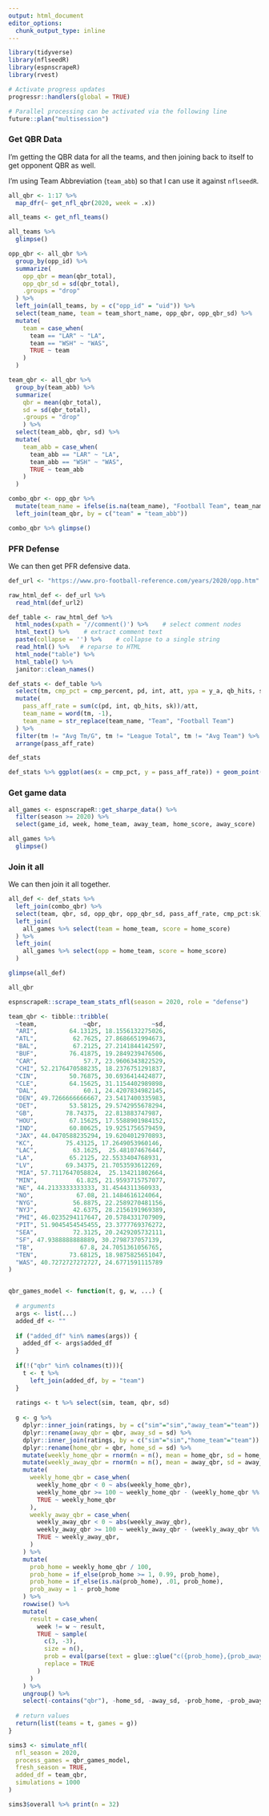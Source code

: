 ```yaml
---
output: html_document
editor_options: 
  chunk_output_type: inline
---
```


```r
library(tidyverse)
library(nflseedR)
library(espnscrapeR)
library(rvest)

# Activate progress updates
progressr::handlers(global = TRUE)

# Parallel processing can be activated via the following line
future::plan("multisession")

```

### Get QBR Data

I'm getting the QBR data for all the teams, and then joining back to itself to get opponent QBR as well.

I'm using Team Abbreviation (`team_abb`) so that I can use it against `nflseedR`.

```r
all_qbr <- 1:17 %>%
  map_dfr(~ get_nfl_qbr(2020, week = .x))

all_teams <- get_nfl_teams()

all_teams %>% 
  glimpse()
```


```r
opp_qbr <- all_qbr %>%
  group_by(opp_id) %>%
  summarize(
    opp_qbr = mean(qbr_total),
    opp_qbr_sd = sd(qbr_total),
    .groups = "drop"
  ) %>%
  left_join(all_teams, by = c("opp_id" = "uid")) %>%
  select(team_name, team = team_short_name, opp_qbr, opp_qbr_sd) %>%
  mutate(
    team = case_when(
      team == "LAR" ~ "LA",
      team == "WSH" ~ "WAS",
      TRUE ~ team
    )
  )

team_qbr <- all_qbr %>%
  group_by(team_abb) %>%
  summarize(
    qbr = mean(qbr_total), 
    sd = sd(qbr_total), 
    .groups = "drop"
    ) %>%
  select(team_abb, qbr, sd) %>%
  mutate(
    team_abb = case_when(
      team_abb == "LAR" ~ "LA",
      team_abb == "WSH" ~ "WAS",
      TRUE ~ team_abb
    )
  )

combo_qbr <- opp_qbr %>%
  mutate(team_name = ifelse(is.na(team_name), "Football Team", team_name)) %>% 
  left_join(team_qbr, by = c("team" = "team_abb"))

combo_qbr %>% glimpse()
```

### PFR Defense

We can then get PFR defensive data.

```r
def_url <- "https://www.pro-football-reference.com/years/2020/opp.htm"

raw_html_def <- def_url %>% 
  read_html(def_url2)

def_table <- raw_html_def %>% 
  html_nodes(xpath = '//comment()') %>%    # select comment nodes
  html_text() %>%    # extract comment text
  paste(collapse = '') %>%    # collapse to a single string
  read_html() %>%   # reparse to HTML
  html_node("table") %>% 
  html_table() %>% 
  janitor::clean_names()

def_stats <- def_table %>% 
  select(tm, cmp_pct = cmp_percent, pd, int, att, ypa = y_a, qb_hits, sk) %>% 
  mutate(
    pass_aff_rate = sum(c(pd, int, qb_hits, sk))/att,
    team_name = word(tm, -1),
    team_name = str_replace(team_name, "Team", "Football Team")
  ) %>% 
  filter(tm != "Avg Tm/G", tm != "League Total", tm != "Avg Team") %>% 
  arrange(pass_aff_rate)

def_stats

def_stats %>% ggplot(aes(x = cmp_pct, y = pass_aff_rate)) + geom_point()
```

### Get game data

```r
all_games <- espnscrapeR::get_sharpe_data() %>% 
  filter(season >= 2020) %>% 
  select(game_id, week, home_team, away_team, home_score, away_score)

all_games %>% 
  glimpse()
```



### Join it all

We can then join it all together.

```r
all_def <- def_stats %>% 
  left_join(combo_qbr) %>% 
  select(team, qbr, sd, opp_qbr, opp_qbr_sd, pass_aff_rate, cmp_pct:sk) %>% 
  left_join(
    all_games %>% select(team = home_team, score = home_score)
  ) %>% 
  left_join(
    all_games %>% select(opp = home_team, score = home_score)
  )

glimpse(all_def)
```

```r
all_qbr
```

```r
espnscrapeR::scrape_team_stats_nfl(season = 2020, role = "defense")
```


```r
team_qbr <- tibble::tribble(
  ~team,             ~qbr,              ~sd,
  "ARI",         64.13125, 18.1556132275026,
  "ATL",          62.7625, 27.8686651994673,
  "BAL",          67.2125, 27.2141844142597,
  "BUF",         76.41875, 19.2849239476506,
  "CAR",             57.7, 23.9606343822529,
  "CHI", 52.2176470588235, 18.2376751291837,
  "CIN",         50.76875, 30.6936414424877,
  "CLE",         64.15625, 31.1154402989898,
  "DAL",             60.1, 24.4207834982145,
  "DEN", 49.7266666666667, 23.5417400335983,
  "DET",         53.58125, 29.5742955678294,
  "GB",         78.74375,  22.813883747987,
  "HOU",         67.15625, 17.5588901984152,
  "IND",         60.80625, 19.9251756579459,
  "JAX", 44.0470588235294, 19.6204012970893,
  "KC",         75.43125, 17.2649053960146,
  "LAC",          63.1625,  25.481074676447,
  "LA",          65.2125, 22.5533404768931,
  "LV",         69.34375, 21.7053593612269,
  "MIA", 57.7117647058824,  25.134211802664,
  "MIN",           61.825, 21.9593715757077,
  "NE", 44.2133333333333, 31.4544311360933,
  "NO",            67.08, 21.1484616124064,
  "NYG",          56.8875, 22.2589270481156,
  "NYJ",          42.6375, 28.2156191969389,
  "PHI", 46.0235294117647, 20.5784331707909,
  "PIT", 51.9045454545455, 23.3777769376272,
  "SEA",          72.3125, 20.2429205732111,
  "SF", 47.9388888888889, 30.2798737057139,
  "TB",             67.8, 24.7051361056765,
  "TEN",         73.68125, 18.9875825651047,
  "WAS", 40.7272727272727, 24.6771591115789
)


qbr_games_model <- function(t, g, w, ...) {
  
  # arguments
  args <- list(...)
  added_df <- ""
  
  if ("added_df" %in% names(args)) {
    added_df <- args$added_df
  }
  
  if(!("qbr" %in% colnames(t))){
    t <- t %>% 
      left_join(added_df, by = "team")
  }
  
  ratings <- t %>% select(sim, team, qbr, sd)
  
  g <- g %>%
    dplyr::inner_join(ratings, by = c("sim"="sim","away_team"="team")) %>%
    dplyr::rename(away_qbr = qbr, away_sd = sd) %>%
    dplyr::inner_join(ratings, by = c("sim"="sim","home_team"="team")) %>%
    dplyr::rename(home_qbr = qbr, home_sd = sd) %>% 
    mutate(weekly_home_qbr = rnorm(n = n(), mean = home_qbr, sd = home_sd)) %>%
    mutate(weekly_away_qbr = rnorm(n = n(), mean = away_qbr, sd = away_sd)) %>%
    mutate(
      weekly_home_qbr = case_when(
        weekly_home_qbr < 0 ~ abs(weekly_home_qbr),
        weekly_home_qbr >= 100 ~ weekly_home_qbr - (weekly_home_qbr %% 100 + 1),
        TRUE ~ weekly_home_qbr
      ),
      weekly_away_qbr = case_when(
        weekly_away_qbr < 0 ~ abs(weekly_away_qbr),
        weekly_away_qbr >= 100 ~ weekly_away_qbr - (weekly_away_qbr %% 100 + 1),
        TRUE ~ weekly_away_qbr,
      )
    ) %>%
    mutate(
      prob_home = weekly_home_qbr / 100, 
      prob_home = if_else(prob_home >= 1, 0.99, prob_home),
      prob_home = if_else(is.na(prob_home), .01, prob_home),
      prob_away = 1 - prob_home
    ) %>%
    rowwise() %>%
    mutate(
      result = case_when(
        week != w ~ result,
        TRUE ~ sample(
          c(3, -3),
          size = n(),
          prob = eval(parse(text = glue::glue("c({prob_home},{prob_away})"))),
          replace = TRUE
        )
      )
    ) %>%
    ungroup() %>% 
    select(-contains("qbr"), -home_sd, -away_sd, -prob_home, -prob_away)
  
  # return values
  return(list(teams = t, games = g))
}

sims3 <- simulate_nfl(
  nfl_season = 2020,
  process_games = qbr_games_model, 
  fresh_season = TRUE, 
  added_df = team_qbr,
  simulations = 1000
)

```

```r
sims3$overall %>% print(n = 32)
```

